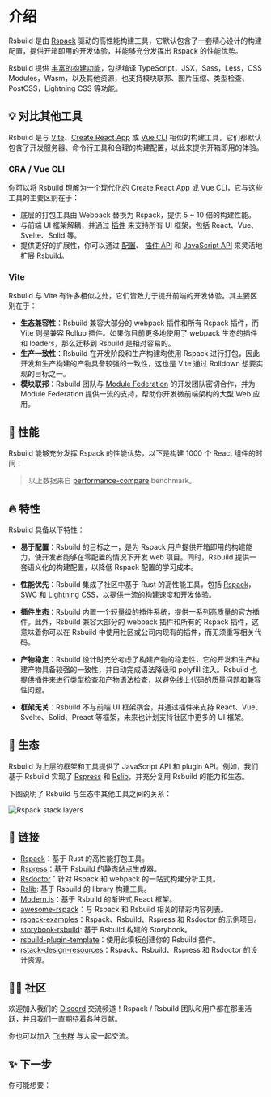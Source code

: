# 介绍

Rsbuild 是由 [Rspack](https://rspack.dev/) 驱动的高性能构建工具，它默认包含了一套精心设计的构建配置，提供开箱即用的开发体验，并能够充分发挥出 Rspack 的性能优势。

Rsbuild 提供 [丰富的构建功能](/guide/start/features)，包括编译 TypeScript，JSX，Sass，Less，CSS Modules，Wasm，以及其他资源，也支持模块联邦、图片压缩、类型检查、PostCSS，Lightning CSS 等功能。

## 💡 对比其他工具

Rsbuild 是与 [Vite](https://vitejs.dev/)、[Create React App](https://github.com/facebook/create-react-app) 或 [Vue CLI](https://github.com/vuejs/vue-cli) 相似的构建工具，它们都默认包含了开发服务器、命令行工具和合理的构建配置，以此来提供开箱即用的体验。

### CRA / Vue CLI

你可以将 Rsbuild 理解为一个现代化的 Create React App 或 Vue CLI，它与这些工具的主要区别在于：

- 底层的打包工具由 Webpack 替换为 Rspack，提供 5 ~ 10 倍的构建性能。
- 与前端 UI 框架解耦，并通过 [插件](/plugins/list/index) 来支持所有 UI 框架，包括 React、Vue、Svelte、Solid 等。
- 提供更好的扩展性，你可以通过 [配置](/config/index)、 [插件 API](/plugins/dev/index) 和 [JavaScript API](/api/start/index) 来灵活地扩展 Rsbuild。

### Vite

Rsbuild 与 Vite 有许多相似之处，它们皆致力于提升前端的开发体验。其主要区别在于：

- **生态兼容性**：Rsbuild 兼容大部分的 webpack 插件和所有 Rspack 插件，而 Vite 则是兼容 Rollup 插件。如果你目前更多地使用了 webpack 生态的插件和 loaders，那么迁移到 Rsbuild 是相对容易的。
- **生产一致性**：Rsbuild 在开发阶段和生产构建均使用 Rspack 进行打包，因此开发和生产构建的产物具备较强的一致性，这也是 Vite 通过 Rolldown 想要实现的目标之一。
- **模块联邦**：Rsbuild 团队与 [Module Federation](/guide/advanced/module-federation) 的开发团队密切合作，并为 Module Federation 提供一流的支持，帮助你开发微前端架构的大型 Web 应用。

## 🚀 性能

Rsbuild 能够充分发挥 Rspack 的性能优势，以下是构建 1000 个 React 组件的时间：


<BenchmarkGraph short />

> 以上数据来自 [performance-compare](https://github.com/rspack-contrib/performance-compare) benchmark。

## 🔥 特性

Rsbuild 具备以下特性：

- **易于配置**：Rsbuild 的目标之一，是为 Rspack 用户提供开箱即用的构建能力，使开发者能够在零配置的情况下开发 web 项目。同时，Rsbuild 提供一套语义化的构建配置，以降低 Rspack 配置的学习成本。

- **性能优先**：Rsbuild 集成了社区中基于 Rust 的高性能工具，包括 [Rspack](https://rspack.dev)，[SWC](https://swc.rs/) 和 [Lightning CSS](https://lightningcss.dev/)，以提供一流的构建速度和开发体验。

- **插件生态**：Rsbuild 内置一个轻量级的插件系统，提供一系列高质量的官方插件。此外，Rsbuild 兼容大部分的 webpack 插件和所有的 Rspack 插件，这意味着你可以在 Rsbuild 中使用社区或公司内现有的插件，而无须重写相关代码。

- **产物稳定**：Rsbuild 设计时充分考虑了构建产物的稳定性，它的开发和生产构建产物具备较强的一致性，并自动完成语法降级和 polyfill 注入。Rsbuild 也提供插件来进行类型检查和产物语法检查，以避免线上代码的质量问题和兼容性问题。

- **框架无关**：Rsbuild 不与前端 UI 框架耦合，并通过插件来支持 React、Vue、Svelte、Solid、Preact 等框架，未来也计划支持社区中更多的 UI 框架。

## 🎯 生态

Rsbuild 为上层的框架和工具提供了 JavaScript API 和 plugin API。例如，我们基于 Rsbuild 实现了 [Rspress](https://github.com/web-infra-dev/rspress) 和 [Rslib](https://github.com/web-infra-dev/rslib)，并充分复用 Rsbuild 的能力和生态。

下图说明了 Rsbuild 与生态中其他工具之间的关系：

![Rspack stack layers](https://assets.rspack.dev/rsbuild/assets/rspack-stack-layers.png)

## 🦀 链接

- [Rspack](https://github.com/web-infra-dev/rspack)：基于 Rust 的高性能打包工具。
- [Rspress](https://github.com/web-infra-dev/rspress)：基于 Rsbuild 的静态站点生成器。
- [Rsdoctor](https://github.com/web-infra-dev/rsdoctor)：针对 Rspack 和 webpack 的一站式构建分析工具。
- [Rslib](https://github.com/web-infra-dev/rslib): 基于 Rsbuild 的 library 构建工具。
- [Modern.js](https://github.com/web-infra-dev/modern.js)：基于 Rsbuild 的渐进式 React 框架。
- [awesome-rspack](https://github.com/web-infra-dev/awesome-rspack)：与 Rspack 和 Rsbuild 相关的精彩内容列表。
- [rspack-examples](https://github.com/rspack-contrib/rspack-examples)：Rspack、Rsbuild、Rspress 和 Rsdoctor 的示例项目。
- [storybook-rsbuild](https://github.com/rspack-contrib/storybook-rsbuild): 基于 Rsbuild 构建的 Storybook。
- [rsbuild-plugin-template](https://github.com/rspack-contrib/rsbuild-plugin-template)：使用此模板创建你的 Rsbuild 插件。
- [rstack-design-resources](https://github.com/rspack-contrib/rstack-design-resources)：Rspack、Rsbuild、Rspress 和 Rsdoctor 的设计资源。

## 🧑‍💻 社区

欢迎加入我们的 [Discord](https://discord.gg/XsaKEEk4mW) 交流频道！Rspack / Rsbuild 团队和用户都在那里活跃，并且我们一直期待着各种贡献。

你也可以加入 [飞书群](https://applink.feishu.cn/client/chat/chatter/add_by_link?link_token=3c3vca77-bfc0-4ef5-b62b-9c5c9c92f1b4) 与大家一起交流。

## ✨ 下一步

你可能想要：


<NextSteps>
  <Step
    href="/guide/start/quick-start"
    title="快速上手"
    description="了解如何使用 Rsbuild"
  />
  <Step
    href="/guide/start/features"
    title="功能导航"
    description="了解 Rsbuild 提供的所有功能"
  />
  <Step
    href="/guide/basic/configure-rsbuild"
    title="查阅配置"
    description="了解如何配置 Rsbuild"
  />
</NextSteps>
